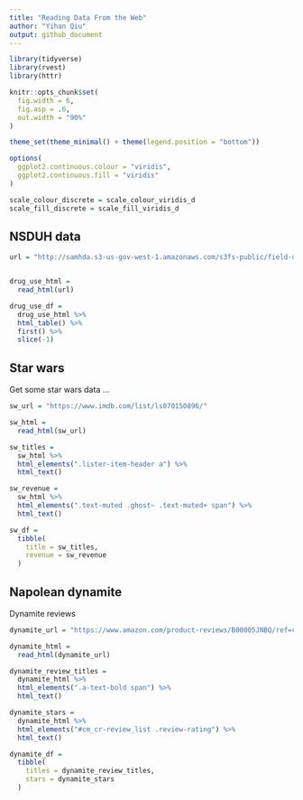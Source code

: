 ```yaml
---
title: "Reading Data From the Web"
author: "Yihan Qiu"
output: github_document
---
```


```r
library(tidyverse)
library(rvest)
library(httr)

knitr::opts_chunk$set(
  fig.width = 6,
  fig.asp = .6,
  out.width = "90%"
)

theme_set(theme_minimal() + theme(legend.position = "bottom"))

options(
  ggplot2.continuous.colour = "viridis",
  ggplot2.continuous.fill = "viridis"
)

scale_colour_discrete = scale_colour_viridis_d
scale_fill_discrete = scale_fill_viridis_d
```


## NSDUH data

```r
url = "http://samhda.s3-us-gov-west-1.amazonaws.com/s3fs-public/field-uploads/2k15StateFiles/NSDUHsaeShortTermCHG2015.htm"


drug_use_html =
  read_html(url)

drug_use_df =
  drug_use_html %>%
  html_table() %>%
  first() %>%
  slice(-1)
```

## Star wars

Get some star wars data ...

```r
sw_url = "https://www.imdb.com/list/ls070150896/"

sw_html = 
  read_html(sw_url)

sw_titles = 
  sw_html %>%
  html_elements(".lister-item-header a") %>%
  html_text()

sw_revenue = 
  sw_html %>%
  html_elements(".text-muted .ghost~ .text-muted+ span") %>%
  html_text()

sw_df =
  tibble(
    title = sw_titles,
    revenue = sw_revenue
  )
```


## Napolean dynamite

Dynamite reviews

```r
dynamite_url = "https://www.amazon.com/product-reviews/B00005JNBQ/ref=cm_cr_arp_d_viewopt_rvwer?ie=UTF8&reviewerType=avp_only_reviews&sortBy=recent&pageNumber=1"

dynamite_html = 
  read_html(dynamite_url)

dynamite_review_titles =
  dynamite_html %>%
  html_elements(".a-text-bold span") %>%
  html_text()

dynamite_stars =
  dynamite_html %>%
  html_elements("#cm_cr-review_list .review-rating") %>%
  html_text()

dynamite_df =
  tibble(
    titles = dynamite_review_titles,
    stars = dynamite_stars
  )
```